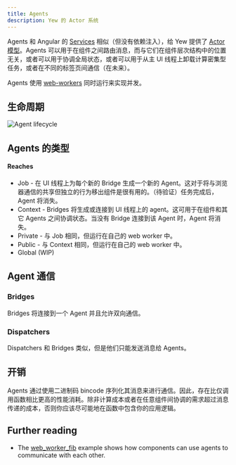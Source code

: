```yaml
---
title: Agents
description: Yew 的 Actor 系统
---
```


Agents 和 Angular 的 [Services](https://angular.io/guide/architecture-services) 相似（但没有依赖注入），给 Yew 提供了 [Actor 模型](https://en.wikipedia.org/wiki/Actor_model)。Agents 可以用于在组件之间路由消息，而与它们在组件层次结构中的位置无关，或者可以用于协调全局状态，或者可以用于从主 UI 线程上卸载计算密集型任务，或者在不同的标签页间通信（在未来）。

Agents 使用 [web-workers](https://developer.mozilla.org/en-US/docs/Web/API/Web_Workers_API/Using_web_workers) 同时运行来实现并发。

## 生命周期

![Agent lifecycle](https://user-images.githubusercontent.com/42674621/79125224-b6481d80-7d95-11ea-8e6a-ab9b52d1d8ac.png)

## Agents 的类型

#### Reaches

-   Job - 在 UI 线程上为每个新的 Bridge 生成一个新的 Agent。这对于将与浏览器通信的共享但独立的行为移出组件是很有用的。（待验证）任务完成后，Agent 将消失。
-   Context - Bridges 将生成或连接到 UI 线程上的 agent。这可用于在组件和其它 Agents 之间协调状态。当没有 Bridge 连接到该 Agent 时，Agent 将消失。
-   Private - 与 Job 相同，但运行在自己的 web worker 中。
-   Public - 与 Context 相同，但运行在自己的 web worker 中。
-   Global \(WIP\)

## Agent 通信

### Bridges

Bridges 将连接到一个 Agent 并且允许双向通信。

### Dispatchers

Dispatchers 和 Bridges 类似，但是他们只能发送消息给 Agents。

## 开销

Agents 通过使用二进制码 bincode 序列化其消息来进行通信。因此，存在比仅调用函数相比更高的性能消耗。除非计算成本或者在任意组件间协调的需求超过消息传递的成本，否则你应该尽可能地在函数中包含你的应用逻辑。

## Further reading

-   The [web_worker_fib](https://github.com/yewstack/yew/tree/master/examples/web_worker_fib) example shows how components can use agents to communicate with each other.

